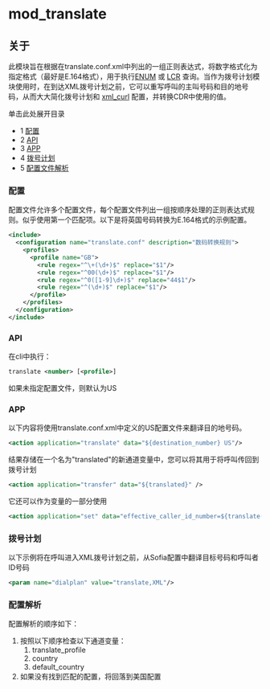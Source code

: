 # mod_translate

## 关于

此模块旨在根据在translate.conf.xml中列出的一组正则表达式，将数字格式化为指定格式（最好是E.164格式），用于执行[ENUM](mod_enum_6587333.mdx#enum) 或 [LCR](mod_lcr_6587457.mdx#lrn) 查询。当作为拨号计划模块使用时，在到达XML拨号计划之前，它可以重写呼叫的主叫号码和目的地号码，从而大大简化拨号计划和 [xml_curl](mod_xml_curl_1049001.mdx) 配置，并转换CDR中使用的值。

单击此处展开目录

* 1 [配置](#-配置-)
* 2 [API](#api)
* 3 [APP](#-应用-)
* 4 [拨号计划](#拨号计划)
* 5 [配置文件解析](#配置文件解析)

### 配置

配置文件允许多个配置文件，每个配置文件列出一组按顺序处理的正则表达式规则。似乎使用第一个匹配项。以下是将英国号码转换为E.164格式的示例配置。

```xml
<include>
  <configuration name="translate.conf" description="数码转换规则">
    <profiles>
      <profile name="GB">
        <rule regex="^\+(\d+)$" replace="$1"/>
        <rule regex="^00(\d+)$" replace="$1"/>
        <rule regex="^0([1-9]\d+)$" replace="44$1"/>
        <rule regex="^(\d+)$" replace="$1"/>
      </profile>
    </profiles>
  </configuration>
</include>
```

### API

在cli中执行：

```xml
translate <number> [<profile>]
```

如果未指定配置文件，则默认为US

### APP

以下内容将使用translate.conf.xml中定义的US配置文件来翻译目的地号码。

```xml
<action application="translate" data="${destination_number} US"/>
```

结果存储在一个名为"translated"的新通道变量中，您可以将其用于将呼叫传回到拨号计划

```xml
<action application="transfer" data="${translated}" />
```

它还可以作为变量的一部分使用

```xml
<action application="set" data="effective_caller_id_number=${translate(${destination_number})}" />
```

### 拨号计划

以下示例将在呼叫进入XML拨号计划之前，从Sofia配置中翻译目标号码和呼叫者ID号码

```xml
<param name="dialplan" value="translate,XML"/>
```

### 配置解析

配置解析的顺序如下：

1. 按照以下顺序检查以下通道变量：  
   1. translate_profile  
   2. country  
   3. default_country
2. 如果没有找到匹配的配置，将回落到美国配置